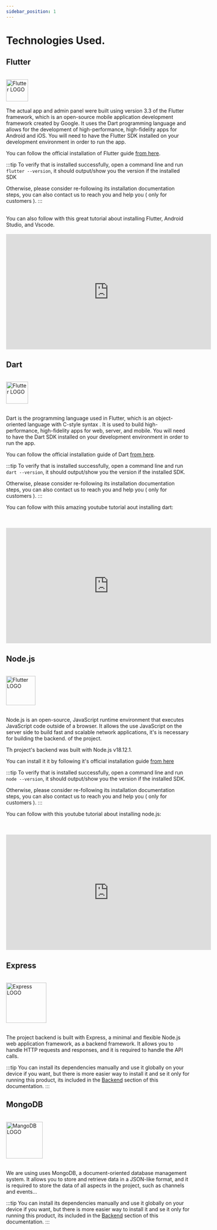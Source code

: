 ```yaml
---
sidebar_position: 1
---
```


# Technologies Used.

## Flutter

<br />
<img alt="Flutter LOGO" src="/img/flutter.png" width="60" />
<br />
<br />
The actual app and admin panel were built using version 3.3 of the Flutter
framework, which is an open-source mobile application development framework
created by Google. It uses the Dart programming language and allows for the
development of high-performance, high-fidelity apps for Android and iOS. You
will need to have the Flutter SDK installed on your development environment in
order to run the app.

You can follow the official installation of Flutter guide [from here](https://docs.flutter.dev/get-started/install).

:::tip
To verify that is installed successfully, open a command line and run `flutter --version`, it should output/show you the version if the installed SDK

Otherwise, please consider re-following its installation documentation steps, you can also contact us to reach you and help you ( only for customers ).
:::

<br />
You can also follow with this great tutorial about installing Flutter, Android Studio,
and Vscode.

<br />
<br />

<iframe
  width="560"
  height="315"
  src="https://www.youtube.com/embed/ClETppkoVQE"
  title="YouTube video player"
  frameborder="0"
  allow="accelerometer; autoplay; clipboard-write; encrypted-media; gyroscope; picture-in-picture; web-share"
  allowfullscreen
></iframe>

## Dart

<br />
<img alt="Flutter LOGO" src="/img/dart.svg" width="60" />
<br />
<br />

Dart is the programming language used in Flutter, which is an object-oriented language with C-style syntax . It is used to build high-performance, high-fidelity apps for web, server, and mobile. You will need to have the Dart SDK installed on your development environment in order to run the app.

You can follow the official installation guide of Dart [from here](https://dart.dev/get-dart).

:::tip
To verify that is installed successfully, open a command line and run `dart --version`, it should output/show you the version if the installed SDK.

Otherwise, please consider re-following its installation documentation steps, you can also contact us to reach you and help you ( only for customers ).
:::

You can follow with thiis amazing youtube tutorial aout installing dart:

<br />
<br />
<iframe
  width="560"
  height="315"
  src="https://www.youtube.com/embed/agvt4OnpVtI"
  title="YouTube video player"
  frameborder="0"
  allow="accelerometer; autoplay; clipboard-write; encrypted-media; gyroscope; picture-in-picture; web-share"
  allowfullscreen
></iframe>

<br />

## Node.js

<br />
<img alt="Flutter LOGO" src="/img/node.svg" width="80" />
<br />
<br />

Node.js is an open-source, JavaScript runtime environment that executes JavaScript code outside of a browser. It allows the use JavaScript on the server side to build fast and scalable network applications, it's is necessary for building the backend. of the project.

Th project's backend was built with Node.js v18.12.1.

You can install it it by following it's official installation guide [from here](https://nodejs.org/en/)

:::tip
To verify that is installed successfully, open a command line and run `node --version`, it should output/show you the version if the installed SDK.

Otherwise, please consider re-following its installation documentation steps, you can also contact us to reach you and help you ( only for customers ).
:::

You can follow with this youtube tutorial about installing node.js:

<br />
<br />

<iframe
  width="560"
  height="315"
  src="https://www.youtube.com/embed/4Wq53LL4alQ"
  title="YouTube video player"
  frameborder="0"
  allow="accelerometer; autoplay; clipboard-write; encrypted-media; gyroscope; picture-in-picture; web-share"
  allowfullscreen
></iframe>

<br />

## Express

<br />
<img alt="Express LOGO" src="/img/express.png" width="110" />
<br />
<br />

The project backend is built with Express, a minimal and flexible Node.js web application framework, as a backend framework. It allows you to handle HTTP requests and responses, and it is required to handle the API calls.

:::tip
You can install its dependencies manually and use it globally on your device if you want, but there is more easier way to install it and se it only for running this product, its included in the [Backend](../running_locally/1-backend.mdx) section of this documentation.
:::

## MongoDB

<br />
<img alt="MangoDB LOGO" src="/img/mango.png" width="100" />
<br />
<br />

We are using uses MongoDB, a document-oriented database management system. It allows you to store and retrieve data in a JSON-like format, and it is required to store the data of all aspects in the project, such as channels and events...

:::tip
You can install its dependencies manually and use it globally on your device if you want, but there is more easier way to install it and se it only for running this product, its included in the [Backend](../running_locally/1-backend.mdx) section of this documentation.
:::
